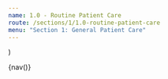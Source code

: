 ```yaml
---
name: 1.0 - Routine Patient Care
route: /sections/1/1.0-routine-patient-care
menu: "Section 1: General Patient Care"
---
```



  <PageNav
      prevTo=""
      prevText=""
      nextTo="/sections/1/1.1-high-quality-cpr"
      nextText="1.1 - High Quality CPR"
  />
)

<div> {nav()} </div>

<Title title="1.0 - Routine Patient Care" />

<h2 id="response">Respond to scene in a safe manner:</h2>

- Review dispatch information
- Use lights and sirens and/or pre-emptive devices when responding as appropriate per emergency medical dispatch information and local guidelines.

<br />

<h2 id="scene-arrival">Scene arrival and size-up:</h2>

- Utilize Body Substance Isolation, as appropriate.
- Scene safety, bystander safety.
- Environmental hazards assessment.
- Number of patients.
- Determine need for additional resources.
- Utilize Mass Casualty Incident (MCI) and/or Incident Command System (ICS) procedures as necessary.
- Determine mechanism of injury/illness.

<br />

<h2 id="patient-approach">Patient Approach:</h2>

- The presumption is that patients requesting EMS services should not walk to the stretcher or
  ambulance, but should be moved using safe and proper lifts and devices. Specifically the
  condition of patients with cardiac, respiratory, or neurological conditions, and of patients with
  unstable vital signs, can be worsened by exertion, so patient effort in moving to the stretcher and
  ambulance should be minimized. Unique circumstances and deviations from these principles
  must be clearly described in the Patient Care Report (PCR) and the service must have an internal
  performance improvement (PI) mechanism to review each case.

- <u>DO NOT</u> allow sick or injured patients to walk or otherwise exert themselves. Use safe and proper
  lifts and carries and appropriate devices to extricate patients to the ambulance stretcher.

- Begin assessment and care at the side of the patient; avoid delay.

- Bring all necessary equipment to the patient in order to function at your level of certification and
  up to the level of the ambulance service license.

- Activate air-medical transport early and if applicable to do so.

- Determine if a valid MOLST order or Comfort Care/DNR Verification form is in place, and act accordingly.
- Initial request for ALS should take place immediately after recognizing severity of symptoms.

<br /><br />

<h2 id="assessment-and-treatment-priorities">
  Assessment and Treatment Priorities:
</h2>

- Determine unresponsiveness, absence of breathing and pulselessness; Initiate
  high quality CPR with minimal interruptions in chest compressions for
  patients found to be in cardiac arrest and in the absence of a MOLST/CC/DNR.
  Determine patient’s hemodynamic stability, symptoms, level of consciousness,
  ABCs, vital signs.

- Maintain an open airway and assist ventilations as needed.

- Apply the cardiac monitor and obtain a 12-lead ECG tracing as soon as
  possible when clinically appropriate and within your scope of practice.

- Administer supplemental oxygen using the appropriate delivery device, if
  indicated.

- Within your scope of practice, obtain peripheral access via intravenous (IV)
  or intraosseous (IO) on all patients exhibiting signs and symptoms
  consistent with shock or who are hemodynamically compromised, or have the
  potential to become compromised. For pediatric patients, administer a
  20mL/kg fluid bolus if applicable.

- When obtaining IO access in patients able to perceive pain, in adults,
  administer Lidocaine 40mg over two minutes, followed by a 10mL fluid bolus
  over five seconds. In pediatrics, 1mg/kg to a maximum of 20mg.

- Patients who may be in need of medications for conditions such as but not
  limited to nausea or pain should also have IV access established if possible
  to do so. In a critical patient with no other vascular access, if trained to
  do so and with concurrent on-line medical control order, Paramedics may
  access a Peripherally Inserted Central Catheter (PICC) line (not any other
  central access) in order to administer medications.

- Consider the use of advanced airway interventions as appropriate and if
  trained to do so.

- Ventilation rates are to be titrated to goal ETCO2 recommendations.

- Use quantitative, recordable waveform capnography for all patients with
  advanced airway interventions and consider its use with all respiratory
  compromised conditions.

- The capnography waveform must be recorded on all intubated patients and
  clinically significant data attached to the patient care report for the
  receiving facility. In patients who are not in cardiac arrest, all efforts
  should be made to avoid end-tidal carbon dioxide levels that have been shown
  to be detrimental and to ensure quality ventilation and oxygenation. In
  general this means that capno-ETCO2 values should be kept between 35-40 mm
  Hg in these patients; specific exceptions should be discussed with online
  medical control.

- At a minimum, monitor and document vital signs every 15 minutes on stable
  patients and every 5 minutes for patients with critical conditions.

- Obtain a thorough assessment (O-P-Q-R-S-T) related to the event.

- Obtain a complete medical history (S-A-M-P-L-E).

- Obtain venous blood samples according to the receiving hospital policies.

- Obtain additional field diagnostic testing when clinically indicated, and if
  available; (not limited to) blood glucose, pulse oximetry, temperature,
  carbon monoxide, stroke scale.

- Administer medications in accordance with the specific patient condition and
  scope of practice.

- Contact on-line Medical Control for all procedures outside the provisions of
  standing orders, which may include repeat doses of medications within the
  standing orders.

- Follow service or regional policies for all radio or communication failures.

- If indicated, contact the receiving hospital to provide a clear and concise
  report on the patient’s condition, all interventions, findings, and
  estimated time of arrival to the receiving department.

- Continually reassess all patients, especially after any interventions and/or
  medication administration.

- If no palpable, distal pulse is present following suspected extremity
  fracture, position injured extremity in correct anatomic position, and apply
  gentle traction along the axis of the extremity distal to the injury until
  the distal pulse is palpable and immobilize in place. Note: This does not
  apply to dislocations.

- EMS crews should not begin or administer interventions that would require
  medical assessment if a patient is being brought to an environment where
  formal medical assessment will not be provided; for example, giving IV
  narcotics to a patient who is about to be left at home.

<br /><br />

<h2 id="stretcher-operations">Ambulance Stretcher Operations:</h2>

- Operate the ambulance stretcher in accordance with your service training and manufacturer’s
  specifications at all times.

- When moving a patient on the ambulance stretcher, adjust the height of the ambulance stretcher
  from the “load position” to a safe position for travel.

- All EMTs moving the patient must keep both hands on the ambulance cot when elevated or in
  motion. Properly secure all patients using the required straps, including the over-the-shoulder
  harness, hip and leg restraining straps.

- If patient care requires the removal of any of the restraining straps, re-secure them as soon as
  practical to do so.

- Pediatric patients are to be transported in a properly secured child
  transport device/seat if spinal injury is not suspected. [(See 7.4 Pediatric Transport for more).](/sections/7/pediatric-transport-7.4)

<br /><br />

<h2 id="patient-care-reports">Patient care reports and data collection:</h2>

- The EMS System regulations require an accurate, concise and properly documented patient care
  report to be completed at the time of the call or as soon as practicable afterwards for all patient
  encounters. Pertinent data must be left at the receiving hospital at the time of transport. The
  regulations also require that patient care reports include the minimum required data elements, as
  defined by the administrative requirement (A/R 5-403).

- Clinically relevant data must be conveyed to a nurse, physician assistant or physician before
  leaving the receiving facility.

- The patient care report(s) must include clinically relevant ECG tracings, 12-lead tracings and
  waveform capnography tracings when obtained.

- Additional data elements may be collected at the request of your Affiliate Hospital Medical
  Director. This data may pertain to, but is not limited to; trauma, cardiac arrest, stroke and
  infectious disease processes.

<br /><br />

<h2 id="medication-use-and-storage">Medication use and storage:</h2>

- Medications may be administered in divided doses up to the maximum noted in protocol.
- The medication lists are to be considered a reference list only and may contain information and
  uses not intended for prehospital administration.

- Inclusion of this information does not imply approval of and use of that medication unless
  specifically stated in the applicable protocol.

- Securely maintain and store all medications and fluids at the appropriate temperatures as
  designated by manufacturer’s recommendations and in accordance with all Drug Control Program
  regulations.

- Pharmaceutical shortages and supply chain issues have become more frequent. The Department
  will issue Advisories addressing these shortages and outlining alternative therapies when needed.

- All EMTs and service providers must adhere to all advisories, memos and administrative
  requirements issued by the Department regardless of the topic.

- Medications administered by nasal atomizer (IN) should be with no more than 1mL of volume per
  nare. If additional medication must be administered, wait one minute before repeating IN.

- Avoid hyperoxygenation, oxygen administration should be titrated to patient condition, and
  administered with evidence of hypoxemia, dyspnea, or an SpO2 <94%, especially in the presence
  of a suspected CVA/TIA or ACS.

- IV pumps are the preferred method of administering vasoactive medications. Norepinephrine
  must be administered via pump, Dopamine may be used until pump available. Those providers
  with the equipment and training may begin using pumps immediately.

<br /><br />

<h2 id="exception-to-protocol">Exception principle of the protocols:</h2>

- The Statewide Treatment Protocols represent the best efforts of the EMS physicians to prehospital providers of the Commonwealth and reflect the current state of out-of-hospital emergency
  medical care, and as such should serve as the basis for such treatment.

- On occasion, good medical practice and the needs of patient care may require deviations from
  these protocols, as no protocol can anticipate every clinical situation. In those circumstances,
  EMS personnel deviating from the protocols should only take such actions as allowed by their
  training and only in conjunction with their on-line medical control physician.

- Any such deviations must be reviewed by the appropriate local medical director, but for regulatory
  purposes are considered to be appropriate actions, and therefore within the scope of the
  protocols, unless determined otherwise on Department review by the State EMS Medical Director.

<br /><br />

<h2 id="transport-decision">Transport decision</h2>

- Transport to the nearest appropriate treatment facility as defined in EMS regulations. In rare
  circumstances, delayed transport may occur when necessary treatment cannot be performed
  during transport.

- Request and use available advanced life support (ALS) – paramedic resources in accordance with
  these protocols, initiate transport as soon as possible, with or without ALS.

- EMS personnel shall make decisions about the destination hospital in accordance with the EMS
  System regulations and Department-approved point-of-entry (POE) plans.

- There are currently Department-approved condition-specific POE plans for trauma, stroke and
  STEMI, as well as a POE for a patient’s other condition or need, not covered in the specific POE
  plans.

- Department-approved regional POE plans for trauma; stroke and STEMI identify specific hospitals
  to be used. The EMT must be aware of all these POE plans affecting his/her service when
  choosing the appropriate hospital destination.

- EMS personnel may call medical control if they have a question about POE.

- Notify receiving facility as early as possible.

- Use of lights and sirens should be justified by the need for immediate medical intervention that is
  beyond the capabilities of the ambulance crew using available supplies and equipment.

<br /><br />

<h2 id="continuous-quality-improvement">Continuous quality improvement (CQI)</h2>

- The Department’s Hospital Licensure regulations for medical control service (105 CMR 130.1501-1504.)
  require that hospital physicians providing medical direction must be knowledgeable in the
  communication system and its usage and must know the Statewide Treatment Protocols for each
  level of EMT.

- Medical directors for ambulance services must take an active role in reviewing clinical
  performance and competency of its EMTs at all levels in the delivery of patient care and in
  overseeing and conducting the ambulance service’s CQI process.

- Ambulance services with their medical directors must develop and implement a
  comprehensive and dynamic quality assurance program in accordance with the ambulance
  service’s affiliation agreement.

- An ambulance service and medical director that uses certain optional diagnostic
  and treatment modalities must do so in accordance with [Section 6: Medical Director Options](/sections/6/TODO)
  and its program specific CQI requirements. The affiliate medical director is
  responsible for overseeing of such programs and ensuring the ambulance service
  meets the CQI requirements and the Department’s data reporting requirements.

<br /><br />

<h2 id="advanced-airway-confirmation">Advanced airway confirmation: </h2>

- Advanced EMT and Paramedic treatment protocols require that EMTs provide advanced airway
  management when clinically indicated. Specific training and airway adjuncts are necessary and
  require training in accordance with scope of practice and service specific devices.

- Endotracheal tube insertion and supraglottic airway devices such as the King LT are commonly
  used in patients that require advanced airway management. Airway devices must be secured,
  with depth noted as appropriate.

- All EMT-Paramedics must be able to insert NGT / OGT for those unconscious post-intubation
  patients who need gastric decompression.

- The standard of care requires specific methods of verification to be used including capnography
  and at least two of the following;- auscultation, colorimetric readings, visualization of the chords,
  the presence of condensation, and other clinical signs that the advanced airway is positioned
  correctly.

- All patients with an advanced airway in place must have recordable waveform capnography
  documented.

- Documentation on the patient care report must include at least three evidence based methods of
  verification of tube placement (one being capnography) and must include at least three separate
  times in which verification was completed, including verification of tube placement at the time of
  arrival at the receiving department and staff.

<div>{nav()}</div>
